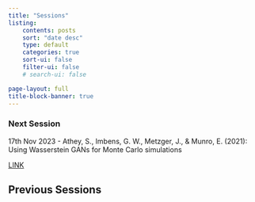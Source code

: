 ```yaml
---
title: "Sessions"
listing:
    contents: posts
    sort: "date desc"
    type: default
    categories: true 
    sort-ui: false 
    filter-ui: false
    # search-ui: false

page-layout: full 
title-block-banner: true
---
```


### Next Session
17th Nov 2023 - Athey, S., Imbens, G. W., Metzger, J., & Munro, E. (2021): Using Wasserstein GANs for Monte Carlo simulations

[LINK](https://github.com/HW-Econ/HW-Econ.github.io/blob/45d5a06bc1748fe46481cb3531b34e3830c5bc55/posts/files/Using%20Wasserstein%20Generative%20Adversarial%20Networks%20for%20MC.pdf)  

## Previous Sessions
